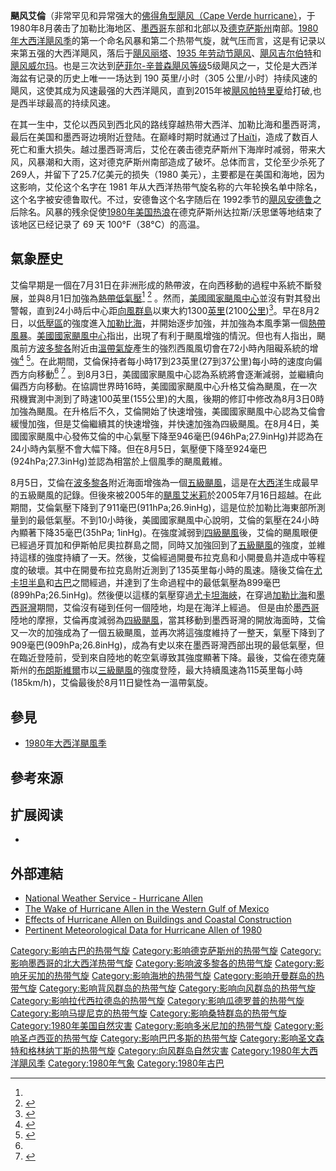 {{multiple issues|
{{expand|time=2014-10-08T03:21:53+00:00}}
{{refimprove|time=2014-10-08T03:21:53+00:00}}
}}
{{Infobox Hurricane
| Name=颶風艾倫<br>{{lang|en|Hurricane Allen}}
| Basin=EPac
| Year=1980
| Type=颶風
| Image location=Allen 1980-08-07 2000Z.jpg
| Image name=1980年8月7日，位於[[尤卡坦海峽|尤卡坦海峽]]、处于创记录巅峰强度的飓风艾伦
| Formed=1980年7月31日
|Extratropical=1980年8月11日
| Dissipated=1980年8月11日
| 1-min winds=165
| Pressure=899
| Damages=2570
| Fatalities=共269人
| Areas=[[向風群島|向風群島]]，[[背风群岛_(加勒比海)|背風群島]]，[[尤卡坦半島|尤卡坦半島]]，[[波多黎各|波多黎各]]，[[海地|海地]]，[[牙買加|牙買加]]
| Hurricane season=[[1980年大西洋飓风季|1980年大西洋飓风季]]
}}
'''颶风艾倫'''（{{lang-en|Hurricane Allen}}非常罕见和异常强大的[[佛得角型飓风（Cape_Verde_hurricane）|佛得角型飓风（Cape Verde hurricane）]]，于 1980年8月袭击了加勒比海地区、[[墨西哥|墨西哥]]东部和北部以及[[德克萨斯州|德克萨斯州]]南部。[[1980_年大西洋飓风季|1980 年大西洋飓风季]]的第一个命名风暴和第二个热带气旋，就气压而言，这是有记录以来第五强的大西洋飓风，落后于[[飓风丽塔|飓风丽塔]]、[[1935_年劳动节飓风|1935 年劳动节飓风]]、[[飓风吉尔伯特|飓风吉尔伯特]]和[[飓风威尔玛|飓风威尔玛]]。也是三次达到[[萨菲尔-辛普森飓风等级|萨菲尔-辛普森飓风等级]]5级飓风之一，艾伦是大西洋海盆有记录的历史上唯一一场达到 190 英里/小时（305 公里/小时）持续风速的飓风，这使其成为风速最强的大西洋飓风，直到2015年被[[飓风帕特里夏|飓风帕特里夏]]给打破,也是西半球最高的持续风速。

在其一生中，艾伦以西风到西北风的路线穿越热带大西洋、加勒比海和墨西哥湾，最后在美国和墨西哥边境附近登陆。在巅峰时期时就通过了[[Haïti|Haïti]]，造成了数百人死亡和重大损失。越过墨西哥湾后，艾伦在袭击德克萨斯州下海岸时减弱，带来大风，风暴潮和大雨，这对德克萨斯州南部造成了破坏。总体而言，艾伦至少杀死了269人，并留下了25.7亿美元的损失（1980 美元），主要都是在美国和海地，因为这影响，艾伦这个名字在 1981 年从大西洋热带气旋名称的六年轮换名单中除名，这个名字被安德鲁取代。不过，安德鲁这个名字随后在 1992季节的[[飓风安德鲁|飓风安德鲁]]之后除名。风暴的残余促使[[1980年美国热浪|1980年美国热浪]]在德克萨斯州达拉斯/沃思堡等地结束了该地区已经记录了 69 天 100°F（38°C）的高温。

==氣象歷史==
{{Storm path|Allen 1980 track.png}}
艾倫早期是一個在7月31日在非洲形成的熱帶波，在向西移動的過程中系統不斷發展，並與8月1日加強為[[熱帶低氣壓|熱帶低氣壓]]<ref name="pg2"/> <ref>{{cite web|url=http://www.nhc.noaa.gov/archive/storm_wallets/cdmp/dvd0103-jpg/1980/atlantic/allen/public/pub08012200z.jpg|title=Tropical Depression Advisory Number 1|author=Gilbert Clark|date=1980-08-01|publisher=[[National_Hurricane_Center|National Hurricane Center]]|accessdate=2011-05-13}}</ref> 。然而，[[美國國家颶風中心|美國國家颶風中心]]並沒有對其發出警報，直到24小時后中心距[[向風群島|向風群島]]以東大約1300[[英里|英里]](2100[[公里|公里]])<ref name="pg2">{{cite web|url=http://www.nhc.noaa.gov/archive/storm_wallets/atlantic/atl1980-prelim/allen/prelim02.gif|title=Hurricane Allen Tropical Cyclone Report Page 2|author=[[National_Hurricane_Center|National Hurricane Center]]|year=1980|publisher=[[National_Oceanic_and_Atmospheric_Administration|National Oceanic and Atmospheric Administration]]|accessdate=2011-05-13}}</ref>。早在8月2日，以[[低壓區|低壓區]]的強度進入[[加勒比海|加勒比海]]，并開始逐步加強，并加強為本風季第一個[[熱帶風暴|熱帶風暴]]。[[美國國家颶風中心|美國國家颶風中心]]指出，出現了有利于颶風增強的情況。但也有人指出，颶風前方[[波多黎各|波多黎各]]附近由[[溫帶氣旋|溫帶氣旋]]產生的強烈西風風切會在72小時內阻礙系統的增強<ref>{{cite web|url=http://www.nhc.noaa.gov/archive/storm_wallets/cdmp/dvd0102-jpg/1980/atlantic/allen/tropdisc/tcd08020300z.jpg|title=Discussion for Tropical Storm Allen, 11 p.m. EDT, August 1, 1980|date=1980-08-02|publisher=[[National_Hurricane_Center|National Hurricane Center]]|accessdate=2011-05-13}}</ref> <ref>{{cite web|url=http://www.nhc.noaa.gov/archive/storm_wallets/cdmp/dvd0102-jpg/1980/atlantic/allen/tropdisc/tcd08021500z.jpg|title=Discussion for Tropical Storm Allen, 11 a.m. EDT, August 2, 1980|author=John Hope|date=1980-08-02|publisher=[[National_Hurricane_Center|National Hurricane Center]]|accessdate=2011-05-13|authorlink=John Hope (meteorologist)}}</ref>。在此期間，艾倫保持者每小時17到23英里(27到37公里)每小時的速度向偏西方向移動<ref name="pg2"/> <ref>{{cite web|url=http://www.nhc.noaa.gov/archive/storm_wallets/cdmp/dvd0102-jpg/1980/atlantic/allen/tropdisc/tcd08031500z.jpg|title=Discussion for Tropical Storm Allen, 11 a.m. EDT, August 3, 1980|author=Paul Hebert|date=1980-08-03|publisher=[[National_Hurricane_Center|National Hurricane Center]]|accessdate=2011-05-13}}</ref>
。到8月3日，美國國家颶風中心認為系統將會逐漸減弱，並繼續向偏西方向移動。在協調世界時16時，美國國家颶風中心升格艾倫為颶風，在一次飛機實測中測到了時速100英里(155公里)的大風，後期的修訂中修改為8月3日0時加強為颶風。在升格后不久，艾倫開始了快速增強，美國國家颶風中心認為艾倫會緩慢加強，但是艾倫繼續其的快速增強，并快速加強為四級颶風。在8月4日，美國國家颶風中心發佈艾倫的中心氣壓下降至946毫巴(946hPa;27.9inHg)并認為在24小時內氣壓不會大幅下降。但在8月5日，氣壓便下降至924毫巴(924hPa;27.3inHg)並認為相當於上個風季的颶風戴維。

{{Most intense Atlantic hurricanes}}

8月5日，艾倫在[[波多黎各|波多黎各]]附近海面增強為一個[[五級颶風|五級颶風]]，這是在[[大西洋|大西洋]]生成最早的五級颶風的記錄。但後來被2005年的[[2005年颶風艾米莉|颶風艾米莉]]於2005年7月16日超越。在此期間，艾倫氣壓下降到了911毫巴(911hPa;26.9inHg)，這是位於加勒比海東部所測量到的最低氣壓。不到10小時後，美國國家颶風中心說明，艾倫的氣壓在24小時內顯著下降35毫巴(35hPa; 1inHg)。在強度減弱到[[四級颶風|四級颶風]]後，艾倫的颶風眼便已經過牙買加和伊斯帕尼奧拉群島之間，同時又加強回到了[[五級颶風|五級颶風]]的強度，並維持這樣的強度持續了一天。然後，艾倫經過開曼布拉克島和小開曼島并造成中等程度的破壞。其中在開曼布拉克島附近測到了135英里每小時的風速。隨後艾倫在[[尤卡坦半島|尤卡坦半島]]和[[古巴|古巴]]之間經過，并達到了生命過程中的最低氣壓為899毫巴(899hPa;26.5inHg)。然後便以這樣的氣壓穿過[[尤卡坦海峽|尤卡坦海峽]]，在穿過[[加勒比海|加勒比海]]和[[墨西哥灣|墨西哥灣]]期間，艾倫沒有碰到任何一個陸地，均是在海洋上經過。
但是由於[[墨西哥|墨西哥]]陸地的摩擦，艾倫再度減弱為[[四級颶風|四級颶風]]，當其移動到墨西哥灣的開放海面時，艾倫又一次的加強成為了一個五級颶風，並再次將這強度維持了一整天，氣壓下降到了909毫巴(909hPa;26.8inHg)，成為有史以來在墨西哥灣西部出現的最低氣壓，但在臨近登陸前，受到來自陸地的乾空氣導致其強度顯著下降。最後，艾倫在德克薩斯州的[[布朗斯維爾|布朗斯維爾]]市以[[三級颶風|三級颶風]]的強度登陸，最大持續風速為115英里每小時(185km/h)，艾倫最後於8月11日變性為一溫帶氣旋。

== 參見 ==
{{portal|热带气旋}}
*[[1980年大西洋颶風季|1980年大西洋颶風季]]

==參考來源==
{{reflist|35em}}

== 扩展阅读 ==
{{refbegin}}
*{{Cite journal | last = Marks | first = Frank D. | year = 1985 | title = Evolution of the Structure of Precipitation in Hurricane Allen (1980) | journal = Monthly Weather Review | volume = 113 | issue = 6 | pages = 909–930 | doi = 10.1175/1520-0493(1985)113<0909:EOTSOP>2.0.CO;2 | bibcode = 1985MWRv..113..909M}}
{{refend}}

==外部連結==
{{Commons category|Hurricane Allen}}
*[https://web.archive.org/web/20080312193021/http://www.srh.noaa.gov/crp/docs/research/hurrhistory/Allen/allen.html National Weather Service - Hurricane Allen]
*[http://ams.allenpress.com/perlserv/?request=get-abstract&doi=10.1175%2F1520-0485(1983)013%3C0117:TWOHAI%3E2.0.CO%3B2 The Wake of Hurricane Allen in the Western Gulf of Mexico]
*[http://www.depts.ttu.edu/weweb/Pubs/pdfs/D8-10-80%20Hurr%20Allen.pdf Effects of Hurricane Allen on Buildings and Coastal Construction]
*[https://web.archive.org/web/20061008055620/http://www.csc.noaa.gov/hes/images/pdf/HURR_ALLEN80_MET_DATA.pdf Pertinent Meteorological Data for Hurricane Allen of 1980]

{{退役大西洋飓风}}
{{五级大西洋飓风}}

[[Category:影响古巴的热带气旋|Category:影响古巴的热带气旋]]
[[Category:影响德克萨斯州的热带气旋|Category:影响德克萨斯州的热带气旋]]
[[Category:影响墨西哥的北大西洋热带气旋|Category:影响墨西哥的北大西洋热带气旋]]
[[Category:影响波多黎各的热带气旋|Category:影响波多黎各的热带气旋]]
[[Category:影响牙买加的热带气旋|Category:影响牙买加的热带气旋]]
[[Category:影响海地的热带气旋|Category:影响海地的热带气旋]]
[[Category:影响开曼群岛的热带气旋|Category:影响开曼群岛的热带气旋]]
[[Category:影响背风群岛的热带气旋|Category:影响背风群岛的热带气旋]]
[[Category:影响向风群岛的热带气旋|Category:影响向风群岛的热带气旋]]
[[Category:影响拉代西拉德岛的热带气旋|Category:影响拉代西拉德岛的热带气旋]]
[[Category:影响瓜德罗普的热带气旋|Category:影响瓜德罗普的热带气旋]]
[[Category:影响马提尼克的热带气旋|Category:影响马提尼克的热带气旋]]
[[Category:影响桑特群岛的热带气旋|Category:影响桑特群岛的热带气旋]]
[[Category:1980年美国自然灾害|Category:1980年美国自然灾害]]
[[Category:影响多米尼加的热带气旋|Category:影响多米尼加的热带气旋]]
[[Category:影响圣卢西亚的热带气旋|Category:影响圣卢西亚的热带气旋]]
[[Category:影响巴巴多斯的热带气旋|Category:影响巴巴多斯的热带气旋]]
[[Category:影响圣文森特和格林纳丁斯的热带气旋|Category:影响圣文森特和格林纳丁斯的热带气旋]]
[[Category:向风群岛自然灾害|Category:向风群岛自然灾害]]
[[Category:1980年大西洋飓风季|Category:1980年大西洋飓风季]]
[[Category:1980年气象|Category:1980年气象]]
[[Category:1980年古巴|Category:1980年古巴]]